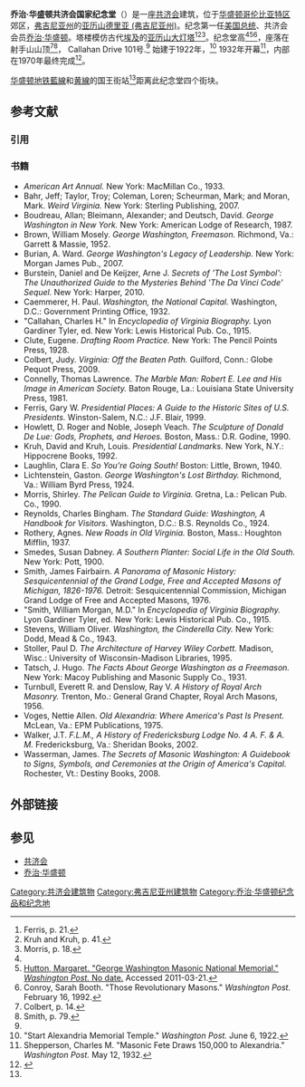 {{Infobox building
|name               = 乔治·华盛顿共济会国家纪念堂
|native_name        = George Washington Masonic National Memorial
|image              = George Washington Masonic National Memorial from King Street Washington Metro station.JPG
|image_size         = 200px
|caption            = 
|location           = 弗吉尼亚州亚历山德里亚 Callahan Drive101号
|latd               = 38.80748
|longd              = -77.06598
|iso_region         = US-VA
|coordinates_display = title
|start_date         = 1922年6月5日<ref name="StartTemple" />
|completion_date    = 1932
|opening            = 1932年5月12日<ref name="SheppersonFete" />
|roof               = {{convert|333|ft|m|abbr=on}}
|floor_count        = 9
|elevator_count     = 2
|cost               = $600万[[美元|美元]]
|architect         = Harvey Wiley Corbett of Helmle & Corbett 
}}

'''乔治·华盛顿共济会国家纪念堂'''（{{lang-en|'''George Washington Masonic National Memorial'''}}）是一座[[共济会|共济会]]建筑，位于[[华盛顿哥伦比亚特区|华盛顿哥伦比亚特区]]郊区，[[弗吉尼亚州|弗吉尼亚州]]的[[亚历山德里亚_(弗吉尼亚州)|亚历山德里亚 (弗吉尼亚州)]]。纪念第一任[[美国总统|美国总统]]、共济会会员[[乔治·华盛顿|乔治·华盛顿]]。塔楼模仿古代[[埃及|埃及]]的[[亚历山大灯塔|亚历山大灯塔]]<ref name="Ferris">Ferris, p. 21.</ref><ref>Kruh and Kruh, p. 41.</ref><ref name="Morris18">Morris, p. 18.</ref>。纪念堂高{{convert|333|ft|m|adj=on}}<ref name="Morris18" /><ref name="Hutton">[http://www.washingtonpost.com/gog/museums/george-washington-masonic-national-memorial,796854/critic-review.html#reviewNum1 Hutton, Margaret. "George Washington Masonic National Memorial." ''Washington Post.'' No date.] {{Wayback|url=http://www.washingtonpost.com/gog/museums/george-washington-masonic-national-memorial,796854/critic-review.html#reviewNum1 |date=20121112044754 }} Accessed 2011-03-21.</ref><ref name="Conroy">Conroy, Sarah Booth. "Those Revolutionary Masons." ''Washington Post.'' February 16, 1992.</ref>，座落在射手山山顶<ref name="Colbert">Colbert, p. 14.</ref><ref>Smith, p. 79.</ref>， Callahan Drive 101号.<ref name="Ferris" /> 始建于1922年，<ref name="StartTemple">"Start Alexandria Memorial Temple." ''Washington Post.'' June 6, 1922.</ref> 1932年开幕<ref name="SheppersonFete">Shepperson, Charles M. "Masonic Fete Draws 150,000 to Alexandria." ''Washington Post.'' May 12, 1932.</ref>，内部在1970年最终完成<ref name="Seghers">{{Cite web |url=http://scottishrite.org/journal/january-february-2010/gwmnm-centennial-celebration/ |title=Seghers, George D. "The George Washington Masonic Memorial Centennial Celebration." ''Scottish Rite Journal.'' January-February, 2001. |accessdate=2011-09-08 |archive-date=2013-01-13 |archive-url=https://archive.is/20130113051027/http://scottishrite.org/journal/january-february-2010/gwmnm-centennial-celebration/ |dead-url=no }}</ref>。

[[华盛顿地铁|华盛顿地铁]][[華盛頓地鐵藍線|藍線]]和[[華盛頓地鐵黄線|黄線]]的国王街站<ref name="Colbert" />距离此纪念堂四个街块。

== 参考文献 ==
=== 引用 ===
{{Reflist}}

=== 书籍 ===
* ''American Art Annual.'' New York: MacMillan Co., 1933.
* Bahr, Jeff; Taylor, Troy; Coleman, Loren; Scheurman, Mark; and Moran, Mark. ''Weird Virginia.'' New York: Sterling Publishing, 2007.
* Boudreau, Allan; Bleimann, Alexander; and Deutsch, David. ''George Washington in New York.'' New York: American Lodge of Research, 1987.
* Brown, William Mosely. ''George Washington, Freemason.'' Richmond, Va.: Garrett & Massie, 1952.
* Burian, A. Ward. ''George Washington's Legacy of Leadership.'' New York: Morgan James Pub., 2007.
* Burstein, Daniel and De Keijzer, Arne J. ''Secrets of 'The Lost Symbol': The Unauthorized Guide to the Mysteries Behind 'The Da Vinci Code' Sequel.'' New York: Harper, 2010.
* Caemmerer, H. Paul. ''Washington, the National Capital.'' Washington, D.C.: Government Printing Office, 1932.
* "Callahan, Charles H." In ''Encyclopedia of Virginia Biography.'' Lyon Gardiner Tyler, ed. New York: Lewis Historical Pub. Co., 1915.
* Clute, Eugene. ''Drafting Room Practice.'' New York: The Pencil Points Press, 1928.
* Colbert, Judy. ''Virginia: Off the Beaten Path.'' Guilford, Conn.: Globe Pequot Press, 2009.
* Connelly, Thomas Lawrence. ''The Marble Man: Robert E. Lee and His Image in American Society.'' Baton Rouge, La.: Louisiana State University Press, 1981.
* Ferris, Gary W. ''Presidential Places: A Guide to the Historic Sites of U.S. Presidents.'' Winston-Salem, N.C.: J.F. Blair, 1999.
* Howlett, D. Roger and Noble, Joseph Veach. ''The Sculpture of Donald De Lue: Gods, Prophets, and Heroes.'' Boston, Mass.: D.R. Godine, 1990.
* Kruh, David and Kruh, Louis. ''Presidential Landmarks.'' New York, N.Y.: Hippocrene Books, 1992.
* Laughlin, Clara E. ''So You're Going South!'' Boston: Little, Brown, 1940.
* Lichtenstein, Gaston. ''George Washington's Lost Birthday.'' Richmond, Va.: William Byrd Press, 1924.
* Morris, Shirley. ''The Pelican Guide to Virginia.'' Gretna, La.: Pelican Pub. Co., 1990.
* Reynolds, Charles Bingham. ''The Standard Guide: Washington, A Handbook for Visitors.'' Washington, D.C.: B.S. Reynolds Co., 1924.
* Rothery, Agnes. ''New Roads in Old Virginia.'' Boston, Mass.: Houghton Mifflin, 1937.
* Smedes, Susan Dabney. ''A Southern Planter: Social Life in the Old South.'' New York: Pott, 1900.
* Smith, James Fairbairn. ''A Panorama of Masonic History: Sesquicentennial of the Grand Lodge, Free and Accepted Masons of Michigan, 1826-1976.'' Detroit: Sesquicentennial Commission, Michigan Grand Lodge of Free and Accepted Masons, 1976.
* "Smith, William Morgan, M.D." In ''Encyclopedia of Virginia Biography.'' Lyon Gardiner Tyler, ed. New York: Lewis Historical Pub. Co., 1915.
* Stevens, William Oliver. ''Washington, the Cinderella City.'' New York: Dodd, Mead & Co., 1943.
* Stoller, Paul D. ''The Architecture of Harvey Wiley Corbett.'' Madison, Wisc.: University of Wisconsin-Madison Libraries, 1995.
* Tatsch, J. Hugo. ''The Facts About George Washington as a Freemason.'' New York: Macoy Publishing and Masonic Supply Co., 1931.
* Turnbull, Everett R. and Denslow, Ray V. ''A History of Royal Arch Masonry.'' Trenton, Mo.: General Grand Chapter, Royal Arch Masons, 1956.
* Voges, Nettie Allen. ''Old Alexandria: Where America's Past Is Present.'' McLean, Va.: EPM Publications, 1975.
* Walker, J.T. ''F.L.M., A History of Fredericksburg Lodge No. 4 A. F. & A. M.'' Fredericksburg, Va.: Sheridan Books, 2002.
* Wasserman, James. ''The Secrets of Masonic Washington: A Guidebook to Signs, Symbols, and Ceremonies at the Origin of America's Capital.'' Rochester, Vt.: Destiny Books, 2008.

== 外部链接 ==
{{Commons|George Washington Masonic National Memorial}}

== 参见 ==
* [[共济会|共济会]]
* [[乔治·华盛顿|乔治·华盛顿]]

[[Category:共济会建筑物|Category:共济会建筑物]]
[[Category:弗吉尼亚州建筑物|Category:弗吉尼亚州建筑物]]
[[Category:乔治·华盛顿纪念品和纪念地|Category:乔治·华盛顿纪念品和纪念地]]